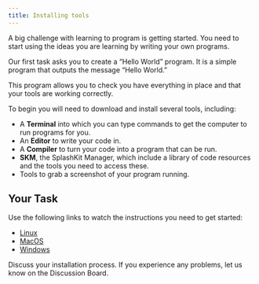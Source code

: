 ```yaml
---
title: Installing tools
---
```


A big challenge with learning to program is getting started.  You need to start using the ideas you are learning by writing your own programs. 

Our first task asks you to create a “Hello World” program. It is a simple program that outputs the message “Hello World.”

This program allows you to check you have everything in place and that your tools are working correctly.

To begin you will need to download and install several tools, including: 

- A  **Terminal**  into which you can type commands to get the computer to run programs for you.  
- An **Editor** to write your code in.  
- A **Compiler** to turn your code into a program that can be run.  
- **SKM**, the SplashKit Manager, which include a library of code resources and the tools you need to access these. 
- Tools to grab a screenshot of your program running.

## Your Task

Use the following links to watch the instructions you need to get started:  

- [Linux](http://www.splashkit.io/articles/installation/ubuntu/)
- [MacOS](http://www.splashkit.io/articles/installation/mac/)
- [Windows](http://www.splashkit.io/articles/installation/windows/)

Discuss your installation process. If you experience any problems, let us know on the Discussion Board.